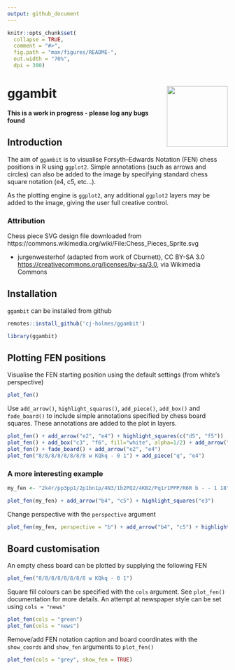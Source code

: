```yaml
---
output: github_document
---
```


<!-- README.md is generated from README.Rmd. Please edit that file -->

```r
knitr::opts_chunk$set(
  collapse = TRUE,
  comment = "#>",
  fig.path = "man/figures/README-",
  out.width = "70%",
  dpi = 300)
```

# ggambit <img src="data-raw/hex-logo/ggambit-hex-logo.png" align="right" height="139"/>

**This is a work in progress - please log any bugs found**

## Introduction
The aim of `ggambit` is to visualise Forsyth–Edwards Notation (FEN) chess positions in R using `ggplot2`. Simple annotations (such as arrows and circles) can also be added to the image by specifying standard chess square notation (e4, c5, etc...). 

As the plotting engine is `ggplot2`, any additional `ggplot2` layers may be added to the image, giving the user full creative control.

### Attribution
Chess piece SVG design file downloaded from https://commons.wikimedia.org/wiki/File:Chess_Pieces_Sprite.svg
  
  * jurgenwesterhof (adapted from work of Cburnett), CC BY-SA 3.0 <https://creativecommons.org/licenses/by-sa/3.0>, via Wikimedia Commons

## Installation
`ggambit` can be installed from github
```r
remotes::install_github('cj-holmes/ggambit')
```

```r
library(ggambit)
```

## Plotting FEN positions
Visualise the FEN starting position using the default settings (from white's perspective)
```r
plot_fen()
```

Use `add_arrow()`, `highlight_squares()`, `add_piece()`, `add_box()` and `fade_board()` to include simple annotations specified by chess board squares. These annotations are added to the plot in layers.
```r
plot_fen() + add_arrow("e2", "e4") + highlight_squares(c("d5", "f5"))
plot_fen() + add_box("c3", "f6", fill="white", alpha=1/2) + add_arrow("g1", "f3")
plot_fen() + fade_board() + add_arrow("e2", "e4")
plot_fen("8/8/8/8/8/8/8/8 w KQkq - 0 1") + add_piece("q", "e4")
```

### A more interesting example
```r
my_fen <- "2k4r/pp3pp1/2p1bn1p/4N3/1b2PQ2/4KB2/Pq1r1PPP/R6R b - - 1 18"
```

```r
plot_fen(my_fen) + add_arrow("b4", "c5") + highlight_squares("e3")
```

Change perspective with the `perspective` argument
```r
plot_fen(my_fen, perspective = "b") + add_arrow("b4", "c5") + highlight_squares("e3")
```

## Board customisation
An empty chess board can be plotted by supplying the following FEN
```r
plot_fen("8/8/8/8/8/8/8/8 w KQkq - 0 1")
```

Square fill colours can be specified with the `cols` argument. See `plot_fen()` documentation for more details. An attempt at newspaper style can be set using `cols = "news"`
```r
plot_fen(cols = "green")
plot_fen(cols = "news")
```

Remove/add FEN notation caption and board coordinates with the `show_coords` and `show_fen` arguments to `plot_fen()`
```r
plot_fen(cols = "grey", show_fen = TRUE)
```
